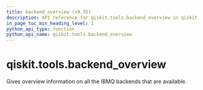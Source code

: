 ```yaml
---
title: backend_overview (v0.35)
description: API reference for qiskit.tools.backend_overview in qiskit v0.35
in_page_toc_min_heading_level: 1
python_api_type: function
python_api_name: qiskit.tools.backend_overview
---
```


<span id="qiskit-tools-backend-overview" />

# qiskit.tools.backend\_overview

<Function id="qiskit.tools.backend_overview" isDedicatedPage={true} github="https://github.com/qiskit/qiskit/tree/stable/0.20/qiskit/tools/monitor/overview.py" signature="backend_overview()">
  Gives overview information on all the IBMQ backends that are available.
</Function>

